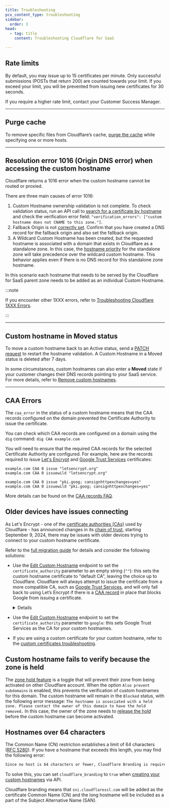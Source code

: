 ```yaml
---
title: Troubleshooting
pcx_content_type: troubleshooting
sidebar:
  order: 3
head:
  - tag: title
    content: Troubleshooting Cloudflare for SaaS

---
```



## Rate limits

By default, you may issue up to 15 certificates per minute. Only successful submissions (POSTs that return 200) are counted towards your limit. If you exceed your limit, you will be prevented from issuing new certificates for 30 seconds.

If you require a higher rate limit, contact your Customer Success Manager.

***

## Purge cache

To remove specific files from Cloudflare’s cache, [purge the cache](/cache/how-to/purge-cache/purge-by-single-file/) while specifying one or more hosts.

***

## Resolution error 1016 (Origin DNS error) when accessing the custom hostname

Cloudflare returns a 1016 error when the custom hostname cannot be routed or proxied.

There are three main causes of error 1016:

1. Custom Hostname ownership validation is not complete. To check validation status, run an API call to [search for a certificate by hostname](/cloudflare-for-platforms/cloudflare-for-saas/start/common-api-calls/) and check the verification error field: `"verification_errors": ["custom hostname does not CNAME to this zone."]`.
2. Fallback Origin is not [correctly set](/cloudflare-for-platforms/cloudflare-for-saas/start/getting-started/#1-create-fallback-origin). Confirm that you have created a DNS record for the fallback origin and also set the fallback origin.
3. A Wildcard Custom Hostname has been created, but the requested hostname is associated with a domain that exists in Cloudflare as a standalone zone. In this case, the [hostname priority](/ssl/reference/certificate-and-hostname-priority/#hostname-priority-cloudflare-for-saas) for the standalone zone will take precedence over the wildcard custom hostname. This behavior applies even if there is no DNS record for this standalone zone hostname.

In this scenario each hostname that needs to be served by the Cloudflare for SaaS parent zone needs to be added as an individual Custom Hostname.

:::note


If you encounter other 1XXX errors, refer to [Troubleshooting Cloudflare 1XXX Errors](/support/troubleshooting/cloudflare-errors/troubleshooting-cloudflare-1xxx-errors/).


:::

***

## Custom hostname in Moved status

To move a custom hostname back to an Active status, send a [PATCH request](/api/operations/custom-hostname-for-a-zone-edit-custom-hostname) to restart the hostname validation. A Custom Hostname in a Moved status is deleted after 7 days.

In some circumstances, custom hostnames can also enter a **Moved** state if your customer changes their DNS records pointing to your SaaS service. For more details, refer to [Remove custom hostnames](/cloudflare-for-platforms/cloudflare-for-saas/domain-support/remove-custom-hostnames/).

***

## CAA Errors

The `caa_error` in the status of a custom hostname means that the CAA records configured on the domain prevented the Certificate Authority to issue the certificate.

You can check which CAA records are configured on a domain using the `dig` command:
`dig CAA example.com`

You will need to ensure that the required CAA records for the selected Certificate Authority are configured.
For example, here are the records required to issue [Let's Encrypt](https://letsencrypt.org/docs/caa/) and [Google Trust Services](https://pki.goog/faq/#caa) certificates:

```
example.com CAA 0 issue "letsencrypt.org"
example.com CAA 0 issuewild "letsencrypt.org"

example.com CAA 0 issue "pki.goog; cansignhttpexchanges=yes"
example.com CAA 0 issuewild "pki.goog; cansignhttpexchanges=yes"
```

More details can be found on the [CAA records FAQ](/ssl/edge-certificates/troubleshooting/caa-records/).

## Older devices have issues connecting

As Let's Encrypt - one of the [certificate authorities (CAs)](/ssl/reference/certificate-authorities/) used by Cloudflare - has announced changes in its [chain of trust](/ssl/concepts/#chain-of-trust), starting September 9, 2024, there may be issues with older devices trying to connect to your custom hostname certificate.

Refer to the [full migration guide](/ssl/reference/migration-guides/lets-encrypt-chain/) for details and consider the following solutions:

- Use the [Edit Custom Hostname](/api/operations/custom-hostname-for-a-zone-edit-custom-hostname) endpoint to set the `certificate_authority` parameter to an empty string (`""`): this sets the custom hostname certificate to "default CA", leaving the choice up to Cloudflare. Cloudflare will always attempt to issue the certificate from a more compatible CA, such as [Google Trust Services](/ssl/reference/certificate-authorities/#google-trust-services), and will only fall back to using Let’s Encrypt if there is a [CAA record](/ssl/edge-certificates/caa-records/) in place that blocks Google from issuing a certificate.

    <Details header="Example API call">

    ```sh
    curl --request PATCH \\
    https://api.cloudflare.com/client/v4/zones/{zone_id}/custom_hostnames/{custom_hostname_id} \\
    --header "X-Auth-Email: <EMAIL>" \\
    --header "X-Auth-Key: <API_KEY>" \\
    --header "Content-Type: application/json" \\
    --data '{
      "ssl": {
          "method": "txt",
          "type": "dv",
          "certificate_authority": ""
      }
    }'

    ```

    </Details>

- Use the [Edit Custom Hostname](/api/operations/custom-hostname-for-a-zone-edit-custom-hostname) endpoint to set the `certificate_authority` parameter to `google`: this sets Google Trust Services as the CA for your custom hostnames.
- If you are using a custom certificate for your custom hostname, refer to the [custom certificates troubleshooting](/ssl/edge-certificates/custom-certificates/troubleshooting/#lets-encrypt-chain-update).

## Custom hostname fails to verify because the zone is held

The [zone hold feature](/fundamentals/setup/account/account-security/zone-holds/) is a toggle that will prevent their zone from being activated on other Cloudflare account.
When the option `Also prevent subdomains` is enabled, this prevents the verification of custom hostnames for this domain. The custom hostname will remain in the `Blocked` status, with the following error message: `The hostname is associated with a held zone. Please contact the owner of this domain to have the hold removed.` In this case, the owner of the zone needs to [release the hold](/fundamentals/setup/account/account-security/zone-holds/#release-zone-holds) before the custom hostname can become activated.

## Hostnames over 64 characters

The Common Name (CN) restriction establishes a limit of 64 characters ([RFC 5280](https://www.rfc-editor.org/rfc/rfc5280.html)). If you have a hostname that exceeds this length, you may find the following error:

```txt
Since no host is 64 characters or fewer, Cloudflare Branding is required. Please check your input and try again. (1469)
```

To solve this, you can set `cloudflare_branding` to `true` when [creating your custom hostnames](/cloudflare-for-platforms/cloudflare-for-saas/domain-support/create-custom-hostnames/#hostnames-over-64-characters) via API.

Cloudflare branding means that `sni.cloudflaressl.com` will be added as the certificate Common Name (CN) and the long hostname will be included as a part of the Subject Alternative Name (SAN).